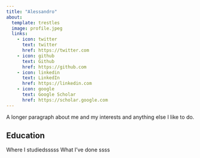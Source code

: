 ```yaml
---
title: "Alessandro"
about:
  template: trestles
  image: profile.jpeg
  links:
    - icon: twitter
      text: twitter
      href: https://twitter.com
    - icon: github
      text: Github
      href: https://github.com
    - icon: linkedin
      text: LinkedIn
      href: https://linkedin.com
    - icon: google
      text: Google Scholar
      href: https://scholar.google.com
---
```


A longer paragraph about me and my interests and anything else I like to do.

## Education

Where I studiedsssss
What I've done
ssss
